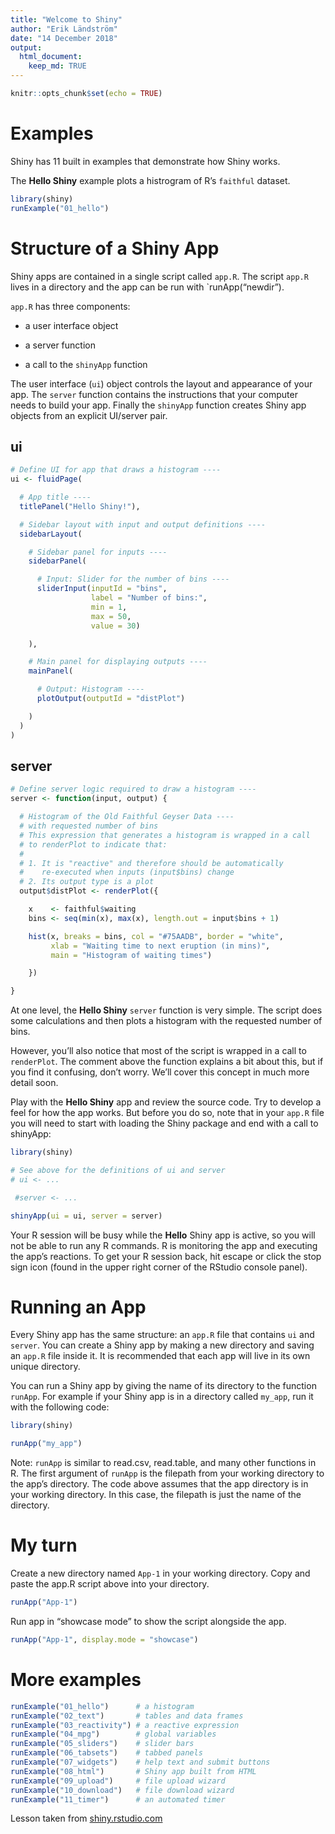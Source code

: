 ```yaml
---
title: "Welcome to Shiny"
author: "Erik Ländström"
date: "14 December 2018"
output: 
  html_document:
    keep_md: TRUE
---
```


```r
knitr::opts_chunk$set(echo = TRUE)
```

# Examples

Shiny has 11 built in examples that demonstrate how Shiny works.

The __Hello Shiny__ example plots a histrogram of R's `faithful`
dataset.

```r
library(shiny)
runExample("01_hello")
```

# Structure of a Shiny App

Shiny apps are contained in a single script called `app.R`. The script `app.R` lives in a directory and the app can be run with `runApp("newdir").

`app.R` has three components:

* a user interface object

* a server function

* a call to the `shinyApp` function

The user interface (`ui`) object controls the layout and appearance of your app. The `server` function contains the instructions that your computer needs to build your app. Finally the `shinyApp` function creates Shiny app objects from an explicit UI/server pair.

## __ui__

```r
# Define UI for app that draws a histogram ----
ui <- fluidPage(

  # App title ----
  titlePanel("Hello Shiny!"),

  # Sidebar layout with input and output definitions ----
  sidebarLayout(

    # Sidebar panel for inputs ----
    sidebarPanel(

      # Input: Slider for the number of bins ----
      sliderInput(inputId = "bins",
                  label = "Number of bins:",
                  min = 1,
                  max = 50,
                  value = 30)

    ),

    # Main panel for displaying outputs ----
    mainPanel(

      # Output: Histogram ----
      plotOutput(outputId = "distPlot")

    )
  )
)
```

## __server__

```r
# Define server logic required to draw a histogram ----
server <- function(input, output) {

  # Histogram of the Old Faithful Geyser Data ----
  # with requested number of bins
  # This expression that generates a histogram is wrapped in a call
  # to renderPlot to indicate that:
  #
  # 1. It is "reactive" and therefore should be automatically
  #    re-executed when inputs (input$bins) change
  # 2. Its output type is a plot
  output$distPlot <- renderPlot({

    x    <- faithful$waiting
    bins <- seq(min(x), max(x), length.out = input$bins + 1)

    hist(x, breaks = bins, col = "#75AADB", border = "white",
         xlab = "Waiting time to next eruption (in mins)",
         main = "Histogram of waiting times")

    })

}
```

At one level, the __Hello Shiny__ `server` function is very simple. The script does some calculations and then plots a histogram with the requested number of bins.

However, you’ll also notice that most of the script is wrapped in a call to `renderPlot`. The comment above the function explains a bit about this, but if you find it confusing, don’t worry. We’ll cover this concept in much more detail soon.

Play with the __Hello Shiny__ app and review the source code. Try to develop a feel for how the app works. But before you do so, note that in your `app.R` file you will need to start with loading the Shiny package and end with a call to shinyApp:

```r
library(shiny)

# See above for the definitions of ui and server
# ui <- ...

 #server <- ...

shinyApp(ui = ui, server = server)
```

Your R session will be busy while the __Hello__ Shiny app is active, so you will not be able to run any R commands. R is monitoring the app and executing the app’s reactions. To get your R session back, hit escape or click the stop sign icon (found in the upper right corner of the RStudio console panel).

# Running an App

Every Shiny app has the same structure: an `app.R` file that contains `ui` and `server`. You can create a Shiny app by making a new directory and saving an `app.R` file inside it. It is recommended that each app will live in its own unique directory.

You can run a Shiny app by giving the name of its directory to the function `runApp`. For example if your Shiny app is in a directory called `my_app`, run it with the following code:

```r
library(shiny)

runApp("my_app")
```

Note: `runApp` is similar to read.csv, read.table, and many other functions in R. The first argument of `runApp` is the filepath from your working directory to the app’s directory. The code above assumes that the app directory is in your working directory. In this case, the filepath is just the name of the directory.

# My turn

Create a new directory named `App-1` in your working directory. Copy and paste the app.R script above into your directory. 

```r
runApp("App-1")
```

Run app in "showcase mode" to show the script alongside the app.

```r
runApp("App-1", display.mode = "showcase")
```

# More examples

```r
runExample("01_hello")      # a histogram
runExample("02_text")       # tables and data frames
runExample("03_reactivity") # a reactive expression
runExample("04_mpg")        # global variables
runExample("05_sliders")    # slider bars
runExample("06_tabsets")    # tabbed panels
runExample("07_widgets")    # help text and submit buttons
runExample("08_html")       # Shiny app built from HTML
runExample("09_upload")     # file upload wizard
runExample("10_download")   # file download wizard
runExample("11_timer")      # an automated timer
```

Lesson taken from [shiny.rstudio.com](https://shiny.rstudio.com/tutorial/written-tutorial/lesson1/)































